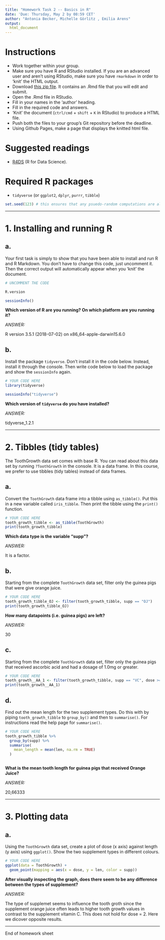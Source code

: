 ```yaml
---
title: "Homework Task 2 -- Basics in R"
date: 'Due: Thursday, May 2 by 08:59 CET'
author: "Antonia Becker, Michelle Görlitz , Emilia Arens"
output:
  html_document
---
```


# Instructions
* Work together within your group.
* Make sure you have R and RStudio installed. If you are an advanced user and aren't using RStudio, make sure you have `rmarkdown` in order to 'knit' the HTML output.
* Download [this zip file](https://michael-franke.github.io/XPLab_2019/homework/XPLab_2019_HW2.zip). It contains an .Rmd file that you will edit and submit.
* Open the .Rmd file in RStudio.
* Fill in your names in the 'author' heading.
* Fill in the required code and answers.
* 'Knit' the document (`ctrl/cmd` + `shift` + `K` in RStudio) to produce a HTML file.
* Push both the files to your group's Git repository before the deadline.
* Using Github Pages, make a page that displays the knitted html file.

# Suggested readings
* [R4DS](http://r4ds.had.co.nz/) (R for Data Science).

# Required R packages
* `tidyverse` (or `ggplot2`, `dplyr`, `purrr`, `tibble`)

```r
set.seed(123) # this ensures that any psuedo-random computations are always the same
```

___

# 1. Installing and running R

a.
---

Your first task is simply to show that you have been able to install
and run R and R Markdown.  You don't have to change this code, just
uncomment it. Then the correct output will automatically appear when
you 'knit' the document.


```r

# UNCOMMENT THE CODE

R.version

sessionInfo()
```


**Which version of R are you running? On which platform are you running it?**

*ANSWER:*

R version 3.5.1 (2018-07-02) on x86_64-apple-darwin15.6.0  


b.
---

Install the package `tidyverse`. Don't install it in the code
below. Instead, install it through the console. Then write code below
to load the package and show the `sessionInfo` again.


```r

# YOUR CODE HERE
library(tidyverse)

sessionInfo("tidyverse")

```


**Which version of `tidyverse` do you have installed?**

*ANSWER:*

tidyverse_1.2.1

___

# 2. Tibbles (tidy tables)


The ToothGrowth data set comes with base R. You can read about this data set
by running `?ToothGrowth` in the console. It is a data frame. In this
course, we prefer to use tibbles (tidy tables) instead of data frames.

a.
---

Convert the `ToothGrowth` data frame into a tibble using `as_tibble()`. Put
this in a new variable called `iris_tibble`. Then print the tibble
using the `print()` function.

```r

# YOUR CODE HERE
tooth_growth_tibble <- as_tibble(ToothGrowth)
print(tooth_growth_tibble)


```



**Which data type is the variable "supp"?**

*ANSWER:*

It is a factor.


b.
---

Starting from the complete `ToothGrowth` data set, filter only the guinea pigs
that were give orange juice.

```r

# YOUR CODE HERE
tooth_growth_tibble_OJ <- filter(tooth_growth_tibble, supp == "OJ")
print(tooth_growth_tibble_OJ)


```

**How many datapoints (i.e. guinea pigs) are left?**

*ANSWER:*

30



c.
---

Starting from the complete `ToothGrowth` data set, filter only the guinea pigs
that received ascorbic acid and had a dosage of 1.0mg or greater.

```r

# YOUR CODE HERE
tooth_growth__AA_1 <- filter(tooth_growth_tibble, supp == "VC", dose >= 1.0)
print(tooth_growth__AA_1)


```



d.
---

Find out the mean length for the two supplement types. Do this with by
piping `tooth_growth_tibble` to `group_by()` and then to `summarise()`.  For
instructions read the help page for `summarise()`.

```r

# YOUR CODE HERE
tooth_growth_tibble %>% 
  group_by(supp) %>% 
  summarise(
    mean_length = mean(len, na.rm = TRUE)
  )



```


**What is the mean tooth length for guinea pigs that received Orange Juice?**

*ANSWER:*

20,66333

___

# 3. Plotting data


a.
---

Using the `ToothGrowth` data set, create a plot of dose (x
axis) against length (y axis) using `ggplot()`. Show the two
supplement types in different colours.

```r

# YOUR CODE HERE
ggplot(data = ToothGrowth) + 
  geom_point(mapping = aes(x = dose, y = len, color = supp))


```


**After visually inspecting the graph, does there seem to be any difference between the types of supplement?**

*ANSWER:*

The type of supplemet seems to influence the tooth groth since the supplement orange juice often leads to higher tooth growth values in contrast to the supplement vitamin C. This does not hold for dose = 2. Here we dicover opposite results. 

___

End of homework sheet
